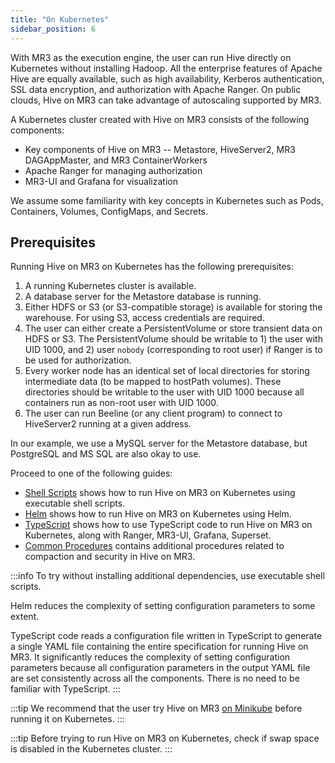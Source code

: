 ```yaml
---
title: "On Kubernetes"
sidebar_position: 6
---
```



<Head>
  <title>Hive on Kubernetes with MR3</title>
  <meta name="description" content="Learn how to run Apache Hive on Kubernetes using Hive on MR3." />
</Head>

With MR3 as the execution engine,
the user can run Hive directly on Kubernetes without installing Hadoop.
All the enterprise features of Apache Hive are equally available,
such as high availability, Kerberos authentication, SSL data encryption, and authorization with Apache Ranger.
On public clouds, Hive on MR3 can take advantage of autoscaling supported by MR3.

A Kubernetes cluster created with Hive on MR3 consists of the following components:

* Key components of Hive on MR3 -- Metastore, HiveServer2, MR3 DAGAppMaster, and MR3 ContainerWorkers
* Apache Ranger for managing authorization
* MR3-UI and Grafana for visualization

We assume some familiarity with key concepts in Kubernetes such as Pods, Containers, Volumes, ConfigMaps, and Secrets.

## Prerequisites

Running Hive on MR3 on Kubernetes has the following prerequisites:

1. A running Kubernetes cluster is available.
2. A database server for the Metastore database is running. 
3. Either HDFS or S3 (or S3-compatible storage) is available for storing the warehouse. 
For using S3, access credentials are required.
4. The user can either create a PersistentVolume or store transient data on HDFS or S3.
The PersistentVolume should be writable to 1) the user with UID 1000, and 2) user `nobody` (corresponding to root user) if Ranger is to be used for authorization.
5. Every worker node has an identical set of local directories for storing intermediate data (to be mapped to hostPath volumes).
These directories should be writable to the user with UID 1000 because all containers run as non-root user with UID 1000.
6. The user can run Beeline (or any client program)
to connect to HiveServer2 running at a given address.

In our example, we use a MySQL server for the Metastore database,
but PostgreSQL and MS SQL are also okay to use.

Proceed to one of the following guides:

* [Shell Scripts](./run-k8s)
  shows how to run Hive on MR3 on Kubernetes using executable shell scripts.
* [Helm](./run-helm-k8s) 
  shows how to run Hive on MR3 on Kubernetes using Helm.
* [TypeScript](./typescript) shows how to use TypeScript code
  to run Hive on MR3 on Kubernetes, along with Ranger, MR3-UI, Grafana, Superset.
* [Common Procedures](./common) contains additional procedures related to compaction and security in Hive on MR3.

:::info
To try without installing additional dependencies, use executable shell scripts.

Helm reduces the complexity of setting configuration parameters to some extent.

TypeScript code reads a configuration file written in TypeScript
to generate a single YAML file containing the entire specification
for running Hive on MR3.
It significantly reduces the complexity of setting configuration parameters
because all configuration parameters in the output YAML file
are set consistently across all the components.
There is no need to be familiar with TypeScript.
:::

:::tip
We recommend that the user try Hive on MR3 [on Minikube](../minikube)
before running it on Kubernetes.
:::

:::tip
Before trying to run Hive on MR3 on Kubernetes,
check if swap space is disabled in the Kubernetes cluster.
:::

